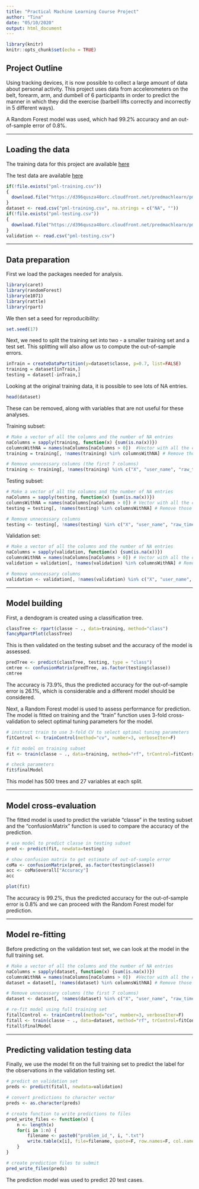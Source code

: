 ```yaml
---
title: "Practical Machine Learning Course Project"
author: "Tina"
date: "05/10/2020"
output: html_document
---
```


```r
library(knitr)
knitr::opts_chunk$set(echo = TRUE)
```

## Project Outline  

Using tracking devices, it is now possible to collect a large amount of data about personal activity. This project uses data from accelerometers on the belt, forearm, arm, and dumbell of 6 participants in order to predict the manner in which they did the exercise (barbell lifts correctly and incorrectly in 5 different ways).

A Random Forest model was used, which had 99.2% accuracy and an out-of-sample error of 0.8%.

***

## Loading the data

The training data for this project are available [here](https://d396qusza40orc.cloudfront.net/predmachlearn/pml-training.csv) 

The test data are available [here](https://d396qusza40orc.cloudfront.net/predmachlearn/pml-testing.csv) 

```r
if(!file.exists("pml-training.csv"))
{
  download.file("https://d396qusza40orc.cloudfront.net/predmachlearn/pml-training.csv", "pml-training.csv", method = 'curl')
}
dataset <- read.csv("pml-training.csv", na.strings = c("NA", ""))
if(!file.exists("pml-testing.csv"))
{
  download.file("https://d396qusza40orc.cloudfront.net/predmachlearn/pml-testing.csv", "pml-testing.csv", method = 'curl')
}
validation <- read.csv("pml-testing.csv")
```

***

## Data preparation 

First we load the packages needed for analysis.

```r
library(caret)
library(randomForest)
library(e1071)
library(rattle)
library(rpart)
```

We then set a seed for reproducibility:

```r
set.seed(17)
```

Next, we need to split the training set into two - a smaller training set and a test set. This splitting will also allow us to compute the out-of-sample errors.

```r
inTrain = createDataPartition(y=dataset$classe, p=0.7, list=FALSE)
training = dataset[inTrain,]
testing = dataset[-inTrain,]
```

Looking at the original training data, it is possible to see lots of NA entries. 

```r
head(dataset)
```

These can be removed, along with variables that are not useful for these analyses.

Training subset:
```r
# Make a vector of all the columns and the number of NA entries
naColumns = sapply(training, function(x) {sum(is.na(x))}) 
columnsWithNA = names(naColumns[naColumns > 0])  #Vector with all the columns that has NA values
training = training[, !names(training) %in% columnsWithNA] # Remove those columns from the training set

# Remove unnecessary columns (the first 7 columns)
training <- training[, !names(training) %in% c("X", "user_name", "raw_timestamp_part_1", "raw_timestamp_part_2", "cvtd_timestamp", "new_window", "num_window")]
```

Testing subset:

```r
# Make a vector of all the columns and the number of NA entries
naColumns = sapply(testing, function(x) {sum(is.na(x))}) 
columnsWithNA = names(naColumns[naColumns > 0]) # Vector with all the columns that has NA values
testing = testing[, !names(testing) %in% columnsWithNA] # Remove those columns from the testing set

# Remove unnecessary columns
testing <- testing[, !names(testing) %in% c("X", "user_name", "raw_timestamp_part_1", "raw_timestamp_part_2", "cvtd_timestamp", "new_window", "num_window")]
```

Validation set:

```r
# Make a vector of all the columns and the number of NA entries
naColumns = sapply(validation, function(x) {sum(is.na(x))}) 
columnsWithNA = names(naColumns[naColumns > 0]) # Vector with all the columns that has NA values
validation = validation[, !names(validation) %in% columnsWithNA] # Remove those columns from the validation set

# Remove unnecessary columns 
validation <- validation[, !names(validation) %in% c("X", "user_name", "raw_timestamp_part_1", "raw_timestamp_part_2", "cvtd_timestamp", "new_window", "num_window")]
```

***

## Model building

First, a dendogram is created using a classification tree.

```r
classTree <- rpart(classe ~ ., data=training, method="class")
fancyRpartPlot(classTree)
```

This is then validated on the testing subset and the accuracy of the model is assessed.

```r
predTree <- predict(classTree, testing, type = "class")
cmtree <- confusionMatrix(predTree, as.factor(testing$classe))
cmtree
```
The accuracy is 73.9%, thus the predicted accuracy for the out-of-sample error is 26.1%, which is considerable and a different model should be considered.

Next, a Random Forest model is used to assess performance for prediction. The model is fitted on training and the "train" function uses 3-fold cross-validation to select optimal tuning parameters for the model.

``` r
# instruct train to use 3-fold CV to select optimal tuning parameters
fitControl <- trainControl(method="cv", number=3, verboseIter=F)

# fit model on training subset
fit <- train(classe ~ ., data=training, method="rf", trControl=fitControl)

# check parameters
fit$finalModel
```

This model has 500 trees and 27 variables at each split.

***

## Model cross-evaluation

The fitted model is used to predict the variable "classe" in the testing subset and the "confusionMatrix" function is used to compare the accuracy of the prediction.

``` r
# use model to predict classe in testing subset
pred <- predict(fit, newdata=testing)

# show confusion matrix to get estimate of out-of-sample error
coMa <- confusionMatrix(pred, as.factor(testing$classe))
acc <- coMa$overall["Accuracy"]
acc
```

```r
plot(fit)
```

The accuracy is 99.2%, thus the predicted accuracy for the out-of-sample error is 0.8% and we can proceed with the Random Forest model for prediction.

***

## Model re-fitting

Before predicting on the validation test set, we can look at the model in the full training set.

``` r
# Make a vector of all the columns and the number of NA entries
naColumns = sapply(dataset, function(x) {sum(is.na(x))}) 
columnsWithNA = names(naColumns[naColumns > 0])  #Vector with all the columns that has NA values
dataset = dataset[, !names(dataset) %in% columnsWithNA] # Remove those columns from the full dataset

# Remove unnecessary columns (the first 7 columns)
dataset <- dataset[, !names(dataset) %in% c("X", "user_name", "raw_timestamp_part_1", "raw_timestamp_part_2", "cvtd_timestamp", "new_window", "num_window")]

# re-fit model using full training set
fitallControl <- trainControl(method="cv", number=3, verboseIter=F)
fitall <- train(classe ~ ., data=dataset, method="rf", trControl=fitControl)
fitall$finalModel
```

***

## Predicting validation testing data

Finally, we use the model fit on the full training set to predict the label for the observations in the validation testing set.

```r
# predict on validation set
preds <- predict(fitall, newdata=validation)

# convert predictions to character vector
preds <- as.character(preds)

# create function to write predictions to files
pred_write_files <- function(x) {
    n <- length(x)
    for(i in 1:n) {
        filename <- paste0("problem_id_", i, ".txt")
        write.table(x[i], file=filename, quote=F, row.names=F, col.names=F)
    }
}

# create prediction files to submit
pred_write_files(preds)
```

The prediction model was used to predict 20 test cases.

